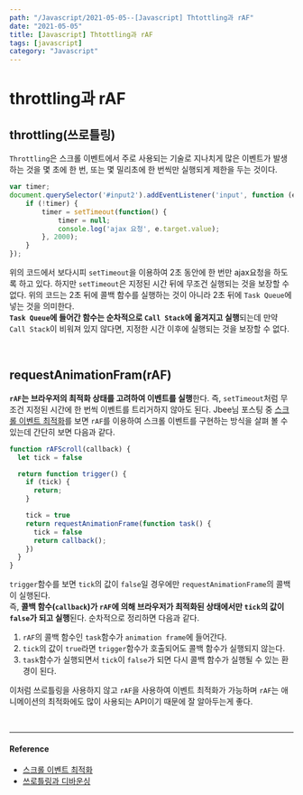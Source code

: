 ---
path: "/Javascript/2021-05-05--[Javascript] Thtottling과 rAF"
date: "2021-05-05"
title: [Javascript] Thtottling과 rAF
tags: [javascript]
category: "Javascript"
---

# throttling과 rAF

## throttling(쓰로틀링)

`Throttling`은 스크롤 이벤트에서 주로 사용되는 기술로 지나치게 많은 이벤트가 발생하는 것을 몇 초에 한 번, 또는 몇 밀리초에 한 번씩만 실행되게 제한을 두는 것이다.<br/>

```js
var timer;
document.querySelector('#input2').addEventListener('input', function (e) {
    if (!timer) {
        timer = setTimeout(function() {
            timer = null;
            console.log('ajax 요청', e.target.value);
        }, 2000);
    }
});
```

위의 코드에서 보다시피 `setTimeout`을 이용하여 2초 동안에 한 번만 ajax요청을 하도록 하고 있다. 하지만 `setTimeout`은 지정된 시간 뒤에 무조건 실행되는 것을 보장할 수 없다. 위의 코드는 2초 뒤에 콜백 함수를 실행하는 것이 아니라 2초 뒤에 `Task Queue`에 넣는 것을 의미한다. <br/>**`Task Queue`에 들어간 함수는 순차적으로 `Call Stack`에 옮겨지고 실행**되는데 만약 `Call Stack`이 비워져 있지 않다면, 지정한 시간 이후에 실행되는 것을 보장할 수 없다.

<br/>

## requestAnimationFram(rAF)

**`rAF`는 브라우저의 최적화 상태를 고려하여 이벤트를 실행**한다. 즉, `setTimeout`처럼 무조건 지정된 시간에 한 번씩 이벤트를 트리거하지 않아도 된다.
Jbee님 포스팅 중 [스크롤 이벤트 최적화](https://jbee.io/web/optimize-scroll-event/)를 보면 `rAF`를 이용하여 스크롤 이벤트를 구현하는 방식을 살펴 볼 수 있는데 간단히 보면 다음과 같다.

```js
function rAFScroll(callback) {
  let tick = false

  return function trigger() {
    if (tick) {
      return;
    }

    tick = true
    return requestAnimationFrame(function task() {
      tick = false
      return callback();
    })
  }
}
```

`trigger`함수를 보면 `tick`의 값이 `false`일 경우에만 `requestAnimationFrame`의 콜백이 실행된다. <br/>즉, **콜백 함수(`callback`)가 `rAF`에 의해 브라우저가 최적화된 상태에서만 `tick`의 값이 `false`가 되고 실행**된다. 순차적으로 정리하면 다음과 같다.

1. `rAF`의 콜백 함수인 `task`함수가 `animation frame`에 들어간다.
2. `tick`의 값이 `true`라면 `trigger`함수가 호출되어도 콜백 함수가 실행되지 않는다.
3. `task`함수가 실행되면서 `tick`이 `false`가 되면 다시 콜백 함수가 실행될 수 있는 환경이 된다.

이처럼 쓰로틀링을 사용하지 않고 `rAF`을 사용하여 이벤트 최적화가 가능하며 `rAF`는 애니메이션의 최적화에도 많이 사용되는 API이기 때문에 잘 알아두는게 좋다.

<br/>

---

#### Reference

- [스크롤 이벤트 최적화](https://jbee.io/web/optimize-scroll-event/)
- [쓰로틀링과 디바운싱](https://www.zerocho.com/category/Javascript/post/59a8e9cb15ac0000182794fa)

